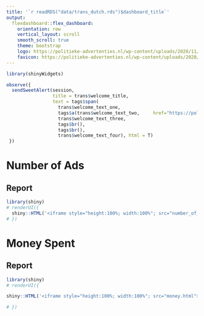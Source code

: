 ```yaml
---
title: '`r readRDS("data/trans_dutch.rds")$dashboard_title`'
output:
  flexdashboard::flex_dashboard:
    orientation: row
    vertical_layout: scroll
    smooth_scroll: true
    theme: bootstrap
    logo: https://politieke-advertenties.nl/wp-content/uploads/2020/11/logo-e1604404707339.png
    favicon: https://politieke-advertenties.nl/wp-content/uploads/2020/11/logo-e1604404707339.png
---
```


```r
library(shinyWidgets)

observe({
  sendSweetAlert(session, 
                 title = trans$welcome_title,
                 text = tags$span(
                   trans$welcome_text_one,
                   tags$a(trans$welcome_text_two,     href="https://politieke-advertenties.nl/waar-komen-onze-data-vandaan/", target="_blank"), 
                   trans$welcome_text_three,
                   tags$br(),
                   tags$br(),
                   trans$welcome_text_four), html = T)
 }) 

```


**Number of Ads**
=========================================

## Report

```r
library(shiny)
# renderUI({
  shiny::HTML('<iframe style="height:100%; width:100%"; src="number_of_ads.html"></iframe>')
# })


```



**Money Spent**
=========================================

## Report

```r
library(shiny)
# renderUI({

shiny::HTML('<iframe style="height:100%; width:100%"; src="money.html"></iframe>')

# })

```

